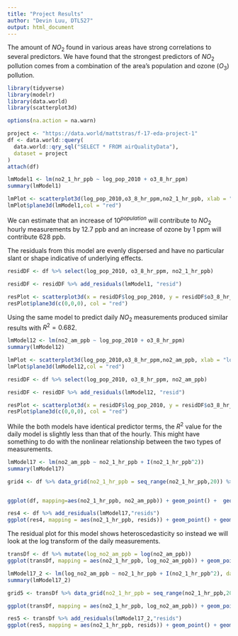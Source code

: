 ```yaml
---
title: "Project Results"
author: "Devin Luu, DTL527"
output: html_document
---
```

The amount of $NO_{2}$ found in various areas have strong correlations to several predictors. We have found that the strongest predictors of $NO_{2}$
pollution comes from a combination of the area's population and ozone ($O_{3}$) pollution.

```r
library(tidyverse)
library(modelr)
library(data.world)
library(scatterplot3d)

options(na.action = na.warn)

project <- "https://data.world/mattstras/f-17-eda-project-1"
df <- data.world::query(
  data.world::qry_sql("SELECT * FROM airQualityData"),
  dataset = project
)
attach(df)
```

```r

lmModel1 <- lm(no2_1_hr_ppb ~ log_pop_2010 + o3_8_hr_ppm)
summary(lmModel1)

lmPlot <- scatterplot3d(log_pop_2010,o3_8_hr_ppm,no2_1_hr_ppb, xlab = "log(population)", ylab = "O3, ppm", zlab = "no2, hourly, ppb", pch = 16, color = "blue", angle = 330)
lmPlot$plane3d(lmModel1,col = "red")
```

We can estimate that an increase of $10^{population}$ will contribute to $NO_{2}$ hourly measurements by 12.7 ppb and an increase of ozone by 1 ppm will contribute 628 ppb.

The residuals from this model are evenly dispersed and have no particular slant or shape indicative of underlying effects.

```r
residDF <- df %>% select(log_pop_2010, o3_8_hr_ppm, no2_1_hr_ppb)

residDF <- residDF %>% add_residuals(lmModel1, "resid")

resPlot <- scatterplot3d(x = residDF$log_pop_2010, y = residDF$o3_8_hr_ppm, z = residDF$resid, xlab = "log(population)", ylab = "O3, ppm", zlab = "residuals", pch =16, color = "blue", angle = 200)
resPlot$plane3d(c(0,0,0), col = "red")
```

Using the same model to predict daily $NO_{2}$ measurements produced similar results with $R^{2} = 0.682$.

```r
lmModel12 <- lm(no2_am_ppb ~ log_pop_2010 + o3_8_hr_ppm)
summary(lmModel12)

lmPlot <- scatterplot3d(log_pop_2010,o3_8_hr_ppm,no2_am_ppb, xlab = "log(population)", ylab = "O3, ppm", zlab = "no2, daily, ppb", pch = 16, color = "blue", angle = 330)
lmPlot$plane3d(lmModel12,col = "red")

residDF <- df %>% select(log_pop_2010, o3_8_hr_ppm, no2_am_ppb)

residDF <- residDF %>% add_residuals(lmModel12, "resid")

resPlot <- scatterplot3d(x = residDF$log_pop_2010, y = residDF$o3_8_hr_ppm, z = residDF$resid, xlab = "log(population)", ylab = "O3, ppm", zlab = "residuals", pch =16, color = "blue", angle = 200)
resPlot$plane3d(c(0,0,0), col = "red")
```

While the both models have identical predictor terms, the $R^{2}$ value for the daily model is slightly less than that of the hourly. This might have something to do with the nonlinear relationship between the two types of measurements.

```r
lmModel17 <- lm(no2_am_ppb ~ no2_1_hr_ppb + I(no2_1_hr_ppb^2))
summary(lmModel17)

grid4 <- df %>% data_grid(no2_1_hr_ppb = seq_range(no2_1_hr_ppb,20)) %>% add_predictions(lmModel17, "no2_am_ppb")


ggplot(df, mapping=aes(no2_1_hr_ppb, no2_am_ppb)) + geom_point() +  geom_line(data = grid4, col="red", lwd = 1)

res4 <- df %>% add_residuals(lmModel17,"resids")
ggplot(res4, mapping = aes(no2_1_hr_ppb, resids)) + geom_point() + geom_hline(yintercept = 0, col = "red")

```

The residual plot for this model shows heteroscedasticity so instead we will look at the log transform of the daily measurements.

```r
transDf <- df %>% mutate(log_no2_am_ppb = log(no2_am_ppb))
ggplot(transDf, mapping = aes(no2_1_hr_ppb, log_no2_am_ppb)) + geom_point()

lmModel17_2 <- lm(log_no2_am_ppb ~ no2_1_hr_ppb + I(no2_1_hr_ppb^2), data = transDf)
summary(lmModel17_2)

grid5 <- transDf %>% data_grid(no2_1_hr_ppb = seq_range(no2_1_hr_ppb,20)) %>% add_predictions(lmModel17_2, "log_no2_am_ppb")

ggplot(transDf, mapping = aes(no2_1_hr_ppb, log_no2_am_ppb)) + geom_point() + geom_line(data = grid5, col = "red")

res5 <- transDf %>% add_residuals(lmModel17_2,"resids")
ggplot(res5, mapping = aes(no2_1_hr_ppb, resids)) + geom_point() + geom_hline(yintercept = 0, col = "red")


```
